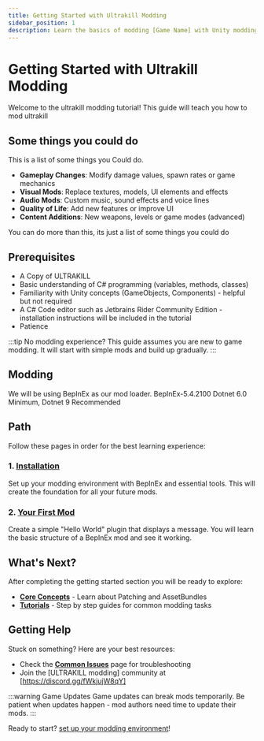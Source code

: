```yaml
---
title: Getting Started with Ultrakill Modding
sidebar_position: 1
description: Learn the basics of modding [Game Name] with Unity modding tools and techniques
---
```


# Getting Started with Ultrakill Modding

Welcome to the ultrakill modding tutorial!
This guide will teach you how to mod ultrakill

## Some things you could do
This is a list of some things you Could do.

- **Gameplay Changes**: Modify damage values, spawn rates or game mechanics
- **Visual Mods**: Replace textures, models, UI elements and effects
- **Audio Mods**: Custom music, sound effects and voice lines
- **Quality of Life**: Add new features or improve UI
- **Content Additions**: New weapons, levels or game modes (advanced)

You can do more than this, its just a list of some things you could do

## Prerequisites

- A Copy of ULTRAKILL
- Basic understanding of C# programming (variables, methods, classes)
- Familiarity with Unity concepts (GameObjects, Components) - helpful but not required
- A C# Code editor such as Jetbrains Rider Community Edition - installation instructions will be included in the tutorial
- Patience

:::tip No modding experience?
This guide assumes you are new to game modding.
It will start with simple mods and build up gradually.
:::

## Modding

We will be using BepInEx as our mod loader.
BepInEx-5.4.2100
Dotnet 6.0 Minimum, Dotnet 9 Recommended

## Path

Follow these pages in order for the best learning experience:

### 1. [Installation](installation.mdx)
Set up your modding environment with BepInEx and essential tools. This will create the foundation for all your future mods.

### 2. [Your First Mod](first-mod.mdx) 
Create a simple "Hello World" plugin that displays a message. You will learn the basic structure of a BepInEx mod and see it working.


## What's Next?

After completing the getting started section you will be ready to explore:

- **[Core Concepts](../basics/index.mdx)** - Learn about Patching and AssetBundles
- **[Tutorials](../tutorials/index.mdx)** - Step by step guides for common modding tasks

## Getting Help

Stuck on something? Here are your best resources:

- Check the **[Common Issues](../reference/common-issues.mdx)** page for troubleshooting
- Join the [ULTRAKILL modding] community at [https://discord.gg/fWkjujW8qY]

:::warning Game Updates
Game updates can break mods temporarily. Be patient when updates happen - mod authors need time to update their mods.
:::

Ready to start? [set up your modding environment](installation.mdx)!